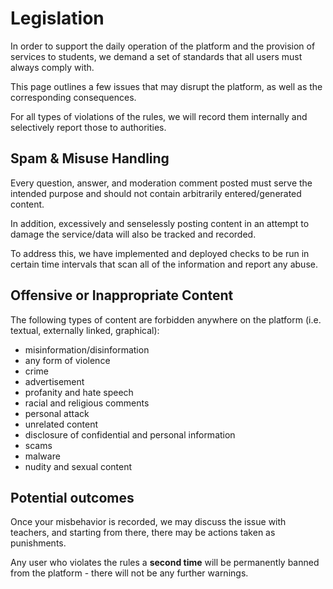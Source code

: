 # Legislation

In order to support the daily operation of the platform and the provision of services to students, we demand a set of standards that all users must always comply with.

This page outlines a few issues that may disrupt the platform, as well as the corresponding consequences.

For all types of violations of the rules, we will record them internally and selectively report those to authorities.

## Spam & Misuse Handling

Every question, answer, and moderation comment posted must serve the intended purpose and should not contain arbitrarily entered/generated content.

In addition, excessively and senselessly posting content in an attempt to damage the service/data will also be tracked and recorded.

To address this, we have implemented and deployed checks to be run in certain time intervals that scan all of the information and report any abuse.

## Offensive or Inappropriate Content

The following types of content are forbidden anywhere on the platform (i.e. textual, externally linked, graphical):

- misinformation/disinformation
- any form of violence
- crime
- advertisement
- profanity and hate speech
- racial and religious comments
- personal attack
- unrelated content
- disclosure of confidential and personal information
- scams
- malware
- nudity and sexual content

## Potential outcomes

Once your misbehavior is recorded, we may discuss the issue with teachers, and starting from there, there may be actions taken as punishments.

Any user who violates the rules a **second time** will be permanently banned from the platform - there will not be any further warnings.

